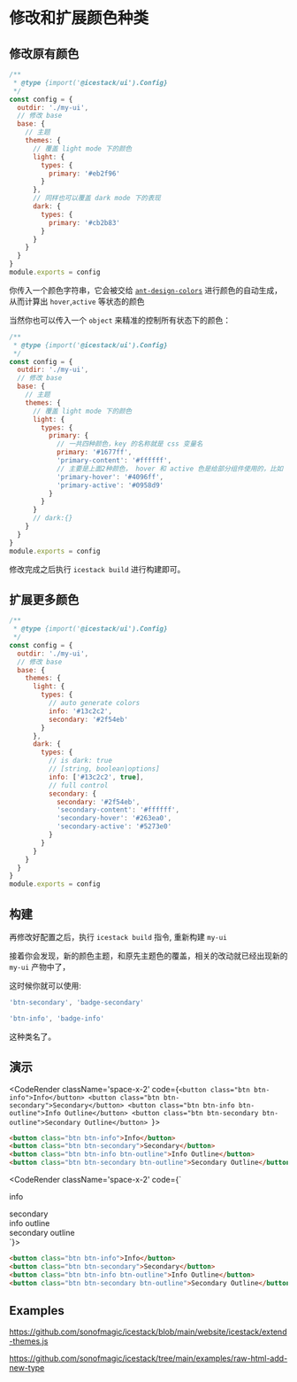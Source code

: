 
# 修改和扩展颜色种类

## 修改原有颜色

```js filename="icestack.config.cjs"
/**
 * @type {import('@icestack/ui').Config}
 */
const config = {
  outdir: './my-ui',
  // 修改 base
  base: {
    // 主题
    themes: {
      // 覆盖 light mode 下的颜色
      light: {
        types: {
          primary: '#eb2f96'
        }
      },
      // 同样也可以覆盖 dark mode 下的表现
      dark: {
        types: {
          primary: '#cb2b83'
        }
      }
    }
  }
}
module.exports = config
```

你传入一个颜色字符串，它会被交给 [`ant-design-colors`](https://github.com/ant-design/ant-design-colors) 进行颜色的自动生成，从而计算出 `hover`,`active` 等状态的颜色

当然你也可以传入一个 `object` 来精准的控制所有状态下的颜色：

```js filename="icestack.config.cjs"
/**
 * @type {import('@icestack/ui').Config}
 */
const config = {
  outdir: './my-ui',
  // 修改 base
  base: {
    // 主题
    themes: {
      // 覆盖 light mode 下的颜色
      light: {
        types: {
          primary: {
            // 一共四种颜色，key 的名称就是 css 变量名
            primary: '#1677ff',
            'primary-content': '#ffffff',
            // 主要是上面2种颜色， hover 和 active 色是给部分组件使用的，比如 `button`
            'primary-hover': '#4096ff',
            'primary-active': '#0958d9'
          }
        }
      }
      // dark:{}
    }
  }
}
module.exports = config
```

修改完成之后执行 `icestack build` 进行构建即可。

## 扩展更多颜色

```js filename="icestack.config.cjs"
/**
 * @type {import('@icestack/ui').Config}
 */
const config = {
  outdir: './my-ui',
  // 修改 base
  base: {
    themes: {
      light: {
        types: {
          // auto generate colors
          info: '#13c2c2',
          secondary: '#2f54eb'
        }
      },
      dark: {
        types: {
          // is dark: true
          // [string, boolean|options]
          info: ['#13c2c2', true],
          // full control
          secondary: {
            secondary: '#2f54eb',
            'secondary-content': '#ffffff',
            'secondary-hover': '#263ea0',
            'secondary-active': '#5273e0'
          }
        }
      }
    }
  }
}
module.exports = config
```

## 构建

再修改好配置之后，执行 `icestack build` 指令, 重新构建 `my-ui`

接着你会发现，新的颜色主题，和原先主题色的覆盖，相关的改动就已经出现新的 `my-ui` 产物中了，

这时候你就可以使用:

```js
'btn-secondary', 'badge-secondary'

'btn-info', 'badge-info'
```

这种类名了。

## 演示

<CodeRender className='space-x-2' code={`<button class="btn btn-info">Info</button>
<button class="btn btn-secondary">Secondary</button>
<button class="btn btn-info btn-outline">Info Outline</button>
<button class="btn btn-secondary btn-outline">Secondary Outline</button>
`}></CodeRender>

```html
<button class="btn btn-info">Info</button>
<button class="btn btn-secondary">Secondary</button>
<button class="btn btn-info btn-outline">Info Outline</button>
<button class="btn btn-secondary btn-outline">Secondary Outline</button>
```

<CodeRender className='space-x-2' code={`<div class="badge badge-info">info</div>
<div class="badge badge-secondary">secondary</div>
<div class="badge badge-info badge-outline">info outline</div>
<div class="badge badge-secondary badge-outline">secondary outline</div>
`}></CodeRender>

```html
<button class="btn btn-info">Info</button>
<button class="btn btn-secondary">Secondary</button>
<button class="btn btn-info btn-outline">Info Outline</button>
<button class="btn btn-secondary btn-outline">Secondary Outline</button>
```


## Examples

https://github.com/sonofmagic/icestack/blob/main/website/icestack/extend-themes.js

https://github.com/sonofmagic/icestack/tree/main/examples/raw-html-add-new-type
